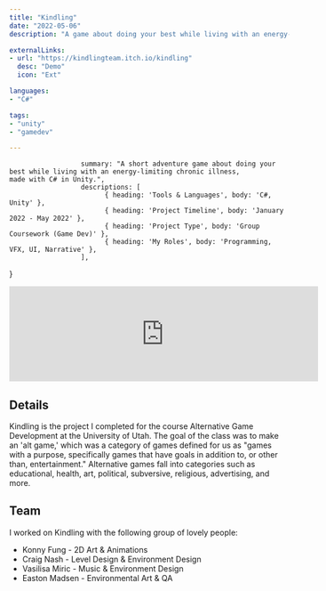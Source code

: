 ```yaml
---
title: "Kindling"
date: "2022-05-06"
description: "A game about doing your best while living with an energy-limiting chronic illness."

externalLinks:
- url: "https://kindlingteam.itch.io/kindling"
  desc: "Demo"
  icon: "Ext"

languages:
- "C#"

tags:
- "unity"
- "gamedev"

---
```

					  summary: "A short adventure game about doing your best while living with an energy-limiting chronic illness, 			made with C# in Unity.",
					  descriptions: [
							{ heading: 'Tools & Languages', body: 'C#, Unity' },
							{ heading: 'Project Timeline', body: 'January 2022 - May 2022' },
							{ heading: 'Project Type', body: 'Group Coursework (Game Dev)' },
							{ heading: 'My Roles', body: 'Programming, VFX, UI, Narrative' },
					  ],
}

<TwoColumn vars={vars} centerRightCol={true}>

<iframe 
	src="https://itch.io/embed/1569769?linkback=true&amp;border_width=3&amp;bg_color=222221&amp;fg_color=eeeeee&amp;link_color=fa5c5c&amp;border_color=363636" 
	width="556" 
	height="171" 
	frameborder="0">
<a href="https://kindlingteam.itch.io/kindling">Kindling by Kindling Team, Marissa Angell</a>
</iframe>

</TwoColumn>


<div className="divider py-4" />


<div className="max-w-3xl mx-auto">
<ProseWrapper>

## Details

Kindling is the project I completed for the course Alternative Game Development at the University of Utah. The goal of the class was to make an 'alt game,' which was a category of games defined for us as "games with a purpose, specifically games that have goals in addition to, or other than, entertainment." Alternative games fall into categories such as educational, health, art, political, subversive, religious, advertising, and more. 

## Team

I worked on Kindling with the following group of lovely people:

* Konny Fung - 2D Art & Animations
* Craig Nash - Level Design & Environment Design
* Vasilisa Miric - Music & Environment Design
* Easton Madsen - Environmental Art & QA


</ProseWrapper>
</div>

